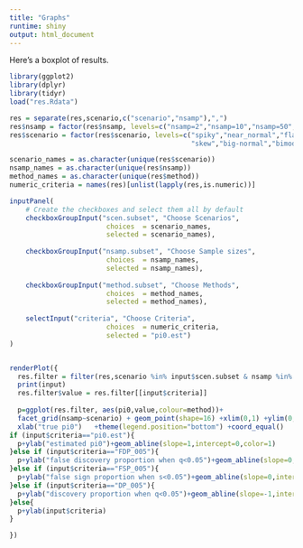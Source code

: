 ```yaml
---
title: "Graphs"
runtime: shiny
output: html_document
---
```


Here's a boxplot of results. 
```r
library(ggplot2)
library(dplyr)
library(tidyr)
load("res.Rdata")

res = separate(res,scenario,c("scenario","nsamp"),",")
res$nsamp = factor(res$nsamp, levels=c("nsamp=2","nsamp=10","nsamp=50","nsamp=200"))
res$scenario = factor(res$scenario, levels=c("spiky","near_normal","flat_top",
                                             "skew","big-normal","bimodal"))

scenario_names = as.character(unique(res$scenario))
nsamp_names = as.character(unique(res$nsamp))
method_names = as.character(unique(res$method))
numeric_criteria = names(res)[unlist(lapply(res,is.numeric))]

inputPanel(    
    # Create the checkboxes and select them all by default
    checkboxGroupInput("scen.subset", "Choose Scenarios", 
                        choices  = scenario_names,
                        selected = scenario_names),
    
    checkboxGroupInput("nsamp.subset", "Choose Sample sizes", 
                        choices  = nsamp_names,
                        selected = nsamp_names),
    
    checkboxGroupInput("method.subset", "Choose Methods", 
                        choices  = method_names,
                        selected = method_names),
    
    selectInput("criteria", "Choose Criteria", 
                        choices  = numeric_criteria,
                        selected = "pi0.est")
)


renderPlot({
  res.filter = filter(res,scenario %in% input$scen.subset & nsamp %in% input$nsamp.subset & method %in% input$method.subset)
  print(input)
  res.filter$value = res.filter[[input$criteria]]
  
  p=ggplot(res.filter, aes(pi0,value,colour=method))+
  facet_grid(nsamp~scenario) + geom_point(shape=16) +xlim(0,1) +ylim(0,1) + 
  xlab("true pi0")   +theme(legend.position="bottom") +coord_equal() 
if (input$criteria=="pi0.est"){
  p+ylab("estimated pi0")+geom_abline(slope=1,intercept=0,color=1)
}else if (input$criteria=="FDP_005"){
  p+ylab("false discovery proportion when q<0.05")+geom_abline(slope=0,intercept=0.05,color=1)
}else if (input$criteria=="FSP_005"){
  p+ylab("false sign proportion when s<0.05")+geom_abline(slope=0,intercept=0.05,color=1)
}else if (input$criteria=="DP_005"){
  p+ylab("discovery proportion when q<0.05")+geom_abline(slope=-1,intercept=1,color=1)
}else{
  p+ylab(input$criteria)
}

})
```

